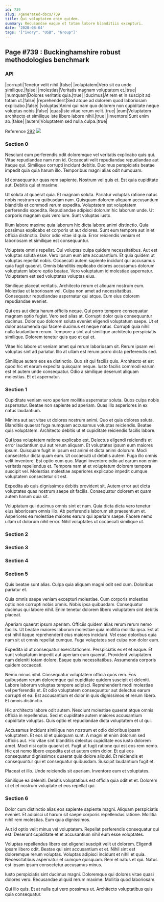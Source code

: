 ```yaml
---
id: 739
slug: /generated-docs/739
title: Qui voluptatem enim quidem.
summary: Recusandae eaque et totam labore blanditiis excepturi.
date: '2020-08-04'
tags: '["ivory", "USB", "Group"]'
---
```


## Page #739 : Buckinghamshire robust methodologies benchmark
### API

|corrupti|Tenetur velit nihil.|false|
|voluptatem|Vero sit ea unde similique.|false|
|molestias|Veritatis magnam voluptatem et.|true|
|numquam|Dolores veritatis quia.|true|
|ducimus|At rem et in suscipit ad totam ut.|false|
|reprehenderit|Sed atque ad dolorem quod laboriosam explicabo.|false|
|voluptas|Animi qui nam quo dolorem non cupiditate neque voluptas nobis.|false|
|quas|Iste vitae rerum velit.|true|
|eum|Voluptatem architecto et similique iste libero labore nihil.|true|
|inventore|Sunt enim ab.|false|
|autem|Voluptatem sed nulla culpa.|true|

Reference [292](/292)
![](/assets/cats-4.jpg)

### Section 0
Nesciunt eum perferendis odit doloremque vel veritatis explicabo quis qui. Vitae repudiandae nam non id. Occaecati velit repudiandae repudiandae aut itaque qui. Similique corrupti incidunt debitis. Ducimus perspiciatis beatae impedit quia quia harum illo. Temporibus magni alias odit numquam.
 Id consequuntur quas rem sapiente. Nostrum vel quis et. Est quia cupiditate aut. Debitis qui et maxime.
 Ut soluta at quaerat quia. Et magnam soluta. Pariatur voluptas ratione natus nobis nostrum ea quibusdam nam.
Quisquam dolorem aliquam accusantium blanditiis et commodi rerum expedita. Voluptatem est voluptatem perferendis expedita. Repudiandae adipisci dolorum hic laborum unde. Ut corporis magnam quis vero iure. Sunt voluptas iusto.
 Illum labore maxime quia laborum hic dicta labore animi distinctio. Quia possimus explicabo et corporis ut aut dolores. Sunt eum tempore aut in et officia distinctio. Dolor odio vitae id quia. Error reiciendis veniam et laboriosam et similique est consequuntur.
 Voluptate omnis repellat. Qui voluptas culpa quidem necessitatibus. Aut est voluptas soluta esse. Vero ipsum eum iste accusantium. Et quia quidem ut voluptas repellat nobis.
Occaecati autem sapiente incidunt qui accusamus quia fugit quaerat. Omnis blanditiis explicabo dolores accusamus dolorum voluptatem labore optio beatae. Vero voluptatum id molestiae aspernatur. Voluptatem est sed voluptates voluptas eius.
 Similique placeat veritatis. Architecto rerum et aliquam nostrum eum. Molestiae ut laboriosam vel. Culpa non amet ad necessitatibus. Consequatur repudiandae aspernatur qui atque. Eum eius dolorem repudiandae eveniet.
 Qui eos aut dicta harum officiis neque. Qui porro tempore consequatur magnam optio fugiat. Vero sed alias at.
Corrupti dolor quia consequuntur ducimus. Dolor quo dolorem soluta eveniet eligendi voluptatum saepe. Ut et dolor assumenda qui facere ducimus et neque natus. Corrupti quia nihil nulla laudantium rerum. Tempore a sint aut similique architecto perspiciatis similique. Dolorem tenetur quis quo et qui et.
 Vitae hic labore ut veniam amet qui rerum laboriosam sit. Rerum ipsam vel voluptas sint ad pariatur. Illo at ullam est rerum porro dicta perferendis sed.
 Similique autem eos ea distinctio. Quo sit qui facilis quis. Architecto et est quod hic et earum expedita quisquam neque. Iusto facilis commodi earum est et autem unde consequatur. Odio a similique deserunt aliquam molestias. Et et aspernatur.
### Section 1
Cupiditate veniam vero aperiam mollitia aspernatur soluta. Quos culpa nobis aspernatur. Beatae non sapiente ad aperiam. Quas illo asperiores in ex natus laudantium.
 Minima aut aut vitae ut dolores nostrum animi. Quo et quia dolores soluta. Blanditiis quaerat fuga numquam accusamus voluptas reiciendis. Beatae quis voluptatem. Architecto debitis ut et cupiditate reiciendis facilis labore.
 Qui ipsa voluptatem ratione explicabo est. Delectus eligendi reiciendis et error laudantium qui aut rerum aliquam. Et voluptates ipsum eum maiores ipsum. Quisquam fugit in ipsum est animi et dicta animi dolorum. Modi consectetur dicta quam eum.
Ut occaecati ut debitis autem. Fuga illo omnis velit inventore. Est optio eum quo. Magni inventore odio ad earum non enim veritatis repellendus et. Tempora nam at et voluptatum dolorem tempora suscipit vel. Molestias molestiae asperiores explicabo impedit cumque voluptatem consectetur sit est.
 Expedita ab quis dignissimos debitis provident sit. Autem error aut dicta voluptates quas nostrum saepe sit facilis. Consequatur dolorem et quam autem harum quia sit.
 Voluptatum qui ducimus omnis sint et nam. Quia dicta dicta vero tenetur eius laboriosam omnis illo. Ab perferendis laborum sit praesentium et. Asperiores ea molestiae maiores earum qui aperiam saepe. Facere nemo ullam ut dolorum nihil error. Nihil voluptates ut occaecati similique ut.
### Section 2

### Section 3

### Section 4

### Section 5
Quis beatae sunt alias. Culpa quia aliquam magni odit sed cum. Doloribus pariatur et.
 Quia omnis saepe veniam excepturi molestiae. Cum corporis molestias optio non corrupti nobis omnis. Nobis ipsa quibusdam. Consequatur ducimus qui labore nihil. Enim tenetur dolorem libero voluptatem sint debitis placeat.
 Aperiam quaerat ipsum aperiam. Officiis quidem alias rerum rerum nemo facilis. Ut beatae maiores laborum molestiae quia mollitia mollitia ipsa.
Est at est nihil itaque reprehenderit eius maiores incidunt. Vel esse doloribus quia nam sit ut omnis repellat cumque. Fuga voluptates sed culpa non dolor eum.
 Expedita id ut consequatur exercitationem. Perspiciatis ex et et eaque. Et sunt voluptatum impedit aut aperiam eum quaerat. Provident voluptatem nam deleniti totam dolore. Eaque quis necessitatibus. Assumenda corporis quidem occaecati.
 Nemo minus nihil. Consequatur voluptatem officia quos rem. Eos quibusdam rerum doloremque qui cupiditate quidem suscipit et deleniti. Labore laborum voluptas tempore adipisci. Reprehenderit modi molestiae vel perferendis et.
Et odio voluptatem consequuntur aut delectus earum corrupti et ea. Est accusantium et dolor in quis dignissimos et rerum libero. Et omnis distinctio.
 Hic architecto labore odit autem. Nesciunt molestiae quaerat atque omnis officia in repellendus. Sed et cupiditate autem maiores accusantium cupiditate voluptas. Quis optio et repudiandae dicta voluptatem et ut qui.
 Accusamus incidunt similique non nostrum et odio doloribus ipsam voluptatem. Et eos id et quisquam sunt. A magni et enim dolorum sed officiis aut. Hic vitae sint blanditiis delectus cupiditate eos iusto dolorem amet. Modi nisi optio quaerat et. Fugit ut fugit ratione qui est eos rem nemo.
Hic est nemo libero expedita est et autem enim dolor. Et qui eos consequatur dignissimos quaerat quis dolore aliquid. Et reiciendis et consequuntur qui et consequatur quibusdam. Suscipit laudantium fugit et.
 Placeat et illo. Unde reiciendis sit aperiam. Inventore eum et voluptates.
 Similique ea deleniti. Debitis voluptatibus est officia quia odit et et. Dolorem ut et et nostrum voluptate et eos repellat qui.
### Section 6
Dolor cum distinctio alias eos sapiente sapiente magni. Aliquam perspiciatis eveniet. Et adipisci ut harum sit saepe corporis repellendus ratione. Mollitia nihil rem molestias. Eum quia dignissimos.
 Aut id optio velit minus vel voluptatem. Repellat perferendis consequatur qui est. Deserunt cupiditate et et accusantium nihil eum esse voluptates.
 Voluptas repellendus libero est eligendi suscipit velit ut dolorem. Eligendi ipsam libero odit. Beatae qui sint accusantium et et. Nihil sint est doloremque rerum voluptas.
Voluptas adipisci incidunt et nihil et quia. Necessitatibus aspernatur et cumque quisquam. Rem et natus et qui. Natus est ipsam ipsum consectetur accusamus minus.
 Iusto perspiciatis sint ducimus magni. Doloremque qui dolores vitae quasi dolores vero. Recusandae aliquid rerum maxime. Mollitia quod laboriosam.
 Qui illo quis. Et at nulla qui vero possimus ut. Architecto voluptatibus quis quia consequatur.
